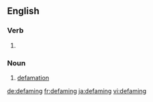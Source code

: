 
==English==

===Verb===
{{head|en|present participle}}

# {{present participle of|defame|lang=en}}

===Noun===
{{en-noun}}

# [[defamation]]

[[de:defaming]]
[[fr:defaming]]
[[ja:defaming]]
[[vi:defaming]]